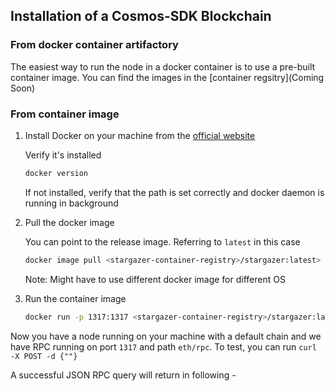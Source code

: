 ## Installation of a Cosmos-SDK Blockchain

### From docker container artifactory

The easiest way to run the node in a docker container is to use a pre-built container image. You can find the images in the [container regsitry](Coming Soon)

### From container image 

1. Install Docker on your machine from the [official website](https://docs.docker.com/get-docker/)

    Verify it's installed

    ```sh 
    docker version
    ```

    If not installed, verify that the path is set correctly and docker daemon is running in background

2. Pull the docker image
    
    You can point to the release image. Referring to `latest` in this case 

    ```sh 
    docker image pull <stargazer-container-registry>/stargazer:latest>
    ```

    Note: Might have to use different docker image for different OS

3. Run the container image

    ```sh
    docker run -p 1317:1317 <stargazer-container-registry>/stargazer:latest>
    ```


Now you have a node running on your machine with a default chain and we have RPC running on port `1317` and path `eth/rpc`. To test, 
you can run ```curl -X POST -d {""}``` 

A successful JSON RPC query will return in following -

